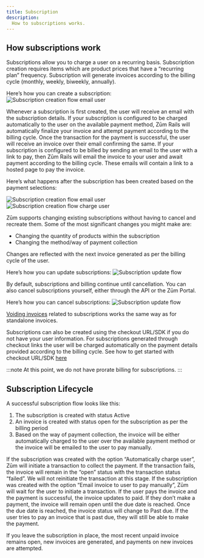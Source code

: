 ```yaml
---
title: Subscription
description:
  How to subscriptions works.
---
```


## How subscriptions work

Subscriptions allow you to charge a user on a recurring basis. 
Subscription creation requires items which are product prices that have a “recurring plan” frequency. Subscription will generate invoices according to the billing cycle (monthly, weekly, biweekly, annually).

Here’s how you can create a subscription:
![Subscription creation flow email user](/img/docs/diagrams/flows/flow21.png)

Whenever a subscription is first created, the user will receive an email with the subscription details.
If your subscription is configured to be charged automatically to the user on the available payment method, Zūm Rails will automatically finalize your invoice and attempt payment according to the billing cycle. 
Once the transaction for the payment is successful, the user will receive an invoice over their email confirming the same. 
If your subscription is configured to be billed by sending an email to the user with a link to pay, then Zūm Rails will email the invoice to your user and await payment according to the billing cycle. 
These emails will contain a link to a hosted page to pay the invoice. 

Here’s what happens after the subscription has been created based on the payment selections:

![Subscription creation flow email user](/img/docs/diagrams/flows/flow10.png)
![Subscription creation flow charge user](/img/docs/diagrams/flows/flow11.png)

Zūm supports changing existing subscriptions without having to cancel and recreate them. Some of the most significant changes you might make are:
- Changing the quantity of products within the subscription
- Changing the method/way of payment collection

Changes are reflected with the next invoice generated as per the billing cycle of the user. 

Here’s how you can update subscriptions:
![Subscription update flow](/img/docs/diagrams/flows/flow8.png)

By default, subscriptions and billing continue until cancellation. You can also cancel subscriptions yourself, either through the API or the Zūm Portal. 

Here’s how you can cancel subscriptions:
![Subscription update flow](/img/docs/diagrams/flows/flow9.png)


[Voiding invoices](../invoice-and-subscription/invoice#void) related to subscriptions works the same way as for standalone invoices. 

Subscriptions can also be created using the checkout URL/SDK if you do not have your user information. For subscriptions generated through checkout links the user will be charged automatically on the payment details provided according to the billing cycle.
See how to get started with checkout URL/SDK [here](../ways-to-integrate/zum-connect)

:::note
At this point, we do not have prorate billing for subscriptions.
:::

## Subscription Lifecycle

A successful subscription flow looks like this:
1. The subscription is created with status Active
2. An invoice is created with status open for the subscription as per the billing period
3. Based on the way of payment collection, the invoice will be either automatically charged to the user over the available payment method or the invoice will be emailed to the user to pay manually.

If the subscription was created with the option “Automatically charge user”, Zūm will initiate a transaction to collect the payment. If the transaction fails, the invoice will remain in the “open” status with the transaction status “failed”. We will not reinitiate the transaction at this stage. 
If the subscription was created with the option “Email invoice to user to pay manually”, Zūm will wait for the user to initiate a transaction. If the user pays the invoice and the payment is successful, the invoice updates to paid. If they don’t make a payment, the invoice will remain open until the due date is reached. Once the due date is reached, the invoice status will change to Past due. If the user tries to pay an invoice that is past due, they will still be able to make the payment. 

If you leave the subscription in place, the most recent unpaid invoice remains open, new invoices are generated, and payments on new invoices are attempted. 
